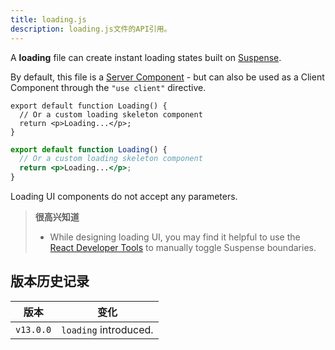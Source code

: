 ```yaml
---
title: loading.js
description: loading.js文件的API引用。
---
```


A **loading** file can create instant loading states built on [Suspense](/docs/app/building-your-application/routing/loading-ui-and-streaming).

By default, this file is a [Server Component](/docs/app/building-your-application/rendering/server-components) - but can also be used as a Client Component through the `"use client"` directive.

```tsx filename="app/feed/loading.tsx" switcher
export default function Loading() {
  // Or a custom loading skeleton component
  return <p>Loading...</p>;
}
```

```jsx filename="app/feed/loading.js" switcher
export default function Loading() {
  // Or a custom loading skeleton component
  return <p>Loading...</p>;
}
```

Loading UI components do not accept any parameters.

> **很高兴知道**
>
> - While designing loading UI, you may find it helpful to use the [React Developer Tools](https://react.dev/learn/react-developer-tools) to manually toggle Suspense boundaries.

## 版本历史记录

| 版本      | 变化                  |
| --------- | --------------------- |
| `v13.0.0` | `loading` introduced. |
